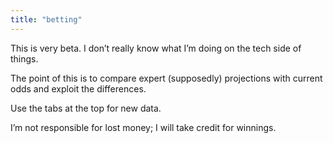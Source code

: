 ---
title: "betting"
---

This is very beta. I don't really know what I'm doing on the tech side of things.

The point of this is to compare expert (supposedly) projections with current odds and exploit the differences.

Use the tabs at the top for new data.

I'm not responsible for lost money; I will take credit for winnings.
